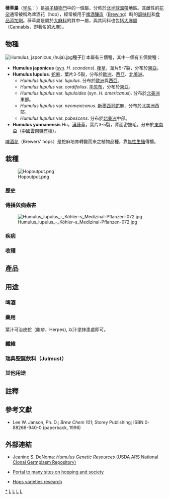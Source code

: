 {{Link style|time=2015-12-12T05:12:46+00:00}}
{{Automatic taxobox
| taxon = Humulus
| authority = [[Carolus_Linnaeus|L.]], 1753
| image = humulus.jpg
| image_caption = [[蛇麻|蛇麻]]Common Hop plant ('''Humulus lupulus''')
| subdivision_ranks = [[物種|種]]
| subdivision = 
[[蛇麻|蛇麻]]Humulus lupulus [[Carolus_Linnaeus|L.]]<br />
[[葎草|葎草]]Humulus japonicus [[Philipp_Franz_von_Siebold|Siebold]] & [[Joseph_Gerhard_Zuccarini|Zucc.]]<br />
[[滇律草|滇律草]]Humulus yunnanensis Hu
}}
'''葎草屬'''（[[学名|学名]]：''{{lang|la|Humulus}}''）是[[被子植物門|被子植物門]]中的一個屬，分佈於[[北半球|北半球]][[溫帶|溫帶]]地區。其雌性的[[花朵|花朵]]通常被稱為啤酒花（hop），經常被用于[[啤酒|啤酒]][[釀造|釀造]]（[[:en:Brewing_(beer)|Brewing]]）時的[[調味料|調味料]]和[[食品添加劑|食品添加劑]]。葎草屬是屬於[[大麻科|大麻科]]的其中一屬，與其同科也包括[[大麻屬|大麻屬]]（[[:en:Cannabis|Cannabis]]，即著名的[[大麻|大麻]]）。

== 物種 ==
[[File:Humulus_japonicus_(huja).jpg|thumb]]種子]]
本屬有三個種，其中一個有五個變種：
* '''Humulus japonicus''' ([[synonymy|syn]]. ''H. scandens''). [[葎草|葎草]]，葉片5-7裂，分布於[[東亞|東亞]]。
* '''Humulus lupulus'''. [[蛇麻|蛇麻]]，葉片3-5裂，分布於[[歐洲|歐洲]]、[[西亞|西亞]]、[[北美洲|北美洲]]。
** ''Humulus lupulus'' var. ''lupulus''. 分布於[[歐洲|歐洲]]與[[西亞|西亞]]。
** ''Humulus lupulus'' var. ''cordifolius''. [[华忽布|华忽布]]，分布於[[東亞|東亞]]。
** ''Humulus lupulus'' var. ''lupuloides'' (syn. ''H. americanus''). 分布於[[北美洲|北美洲]]東部。
** ''Humulus lupulus'' var. ''neomexicanus''. [[新墨西哥蛇麻|新墨西哥蛇麻]]，分布於[[北美洲|北美洲]]西部。
** ''Humulus lupulus'' var. ''pubescens''. 分布於[[北美洲|北美洲]]中部。
* '''Humulus yunnanensis''' Hu，[[滇葎草|滇葎草]]，葉片3-5裂，背面密披毛，分布於[[東南亞|東南亞]]（[[中國|中國]][[雲南|雲南]][[特有種|特有種]]）。
[[啤酒花|啤酒花]]（Brewers' hops）是蛇麻培育轉變而來之植物品種，靠[[無性生殖|無性生殖]]傳播。

== 栽種 ==
[[File:Hopoutput.png|thumb]]
=== 歷史 ===
===傳播與病蟲害===
[[File:Humulus_lupulus_-_Köhler–s_Medizinal-Pflanzen-072.jpg|thumb]]
=== 疾病 ===
===收穫===

== 產品 ==
==用途==
=== 啤酒 ===
===藥用===
葉汁可治皮蛇（皰疹，Herpes), 以汁塗抹患處即可。

=== 纖維 ===
===瑞典聖誕飲料（Julmust）===
=== 其他用途 ===

== 註釋 ==
{{reflist}}

== 參考文獻 ==
* Lee W. Janson, Ph. D.; <cite>Brew Chem 101</cite>; Storey Publishing; ISBN 0-88266-940-0 (paperback, 1996)

== 外部連結 ==
{{commonscat|Humulus}}
* {{en icon}}[http://www.ars.usda.gov/Main/docs.htm?docid=11069 Jeanine S. DeNoma: ''Humulus Genetic Resources'' (USDA ARS National Clonal Germplasm Repository)] {{Wayback|url=http://www.ars.usda.gov/Main/docs.htm?docid=11069 |date=20160804155702 }}
* {{en icon}}[https://web.archive.org/web/20040527064824/http://www.geocities.com/transport_and_society/hopping.html Portal to many sites on hopping and society]
* {{en icon}}[http://www.uvm.edu/~pass/perry/hops.html Hops varieties research] {{Wayback|url=http://www.uvm.edu/~pass/perry/hops.html |date=20210211053732 }}

{{taxonbar}}
[[Category:葎草屬|*]]
[[Category:大麻科|L]]
[[Category:藥用植物|L]]
[[Category:_1753年描述的分类群|L]]
[[Category:_卡尔·林奈命名的生物分类|L]]